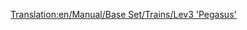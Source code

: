 [[Translation:en/Manual/Base Set/Trains/Lev3 'Pegasus']]
{{ru/Перевод|en/Manual/Base Set/Trains/Lev3 'Pegasus'|1}}
{{en/Manual/Base Set/Trains/Trains|Image=[[File:en/Manual/Base Set/Trains/Lev3pegasus.png]]
|Cost=£96,093 ($192,186)
|Speed=480 km/h (300 mph)
|Weight=130 t
|Power=15,000 hp (11,185 kW)
|Annual=£3,571 ($7,142)
|Designed=2035
|Lifespan=20
|Capacity=N/A
|Description=No description has been written for this train yet. If you know something about this train, feel free to edit this page and add it!
|Real-life=No Real-Life Equivalent has been found for this train. Perhaps in a few years, when MagLev has become a real technology, you could fill in a Third-Generation MagLev engine here.
}}